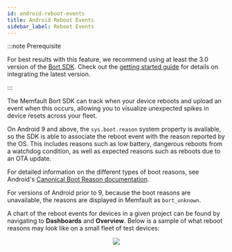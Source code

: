 ```yaml
---
id: android-reboot-events
title: Android Reboot Events
sidebar_label: Reboot Events
---
```


:::note Prerequisite

For best results with this feature, we recommend using at least the 3.0 version
of the [Bort SDK](/docs/android/android-bort). Check out the
[getting started guide](/docs/android/android-getting-started-guide) for details
on integrating the latest version.

:::

The Memfault Bort SDK can track when your device reboots and upload an event
when this occurs, allowing you to visualize unexpected spikes in device resets
across your fleet.

On Android 9 and above, the `sys.boot.reason` system property is available, so
the SDK is able to associate the reboot event with the reason reported by the
OS. This includes reasons such as low battery, dangerous reboots from a watchdog
condition, as well as expected reasons such as reboots due to an OTA update.

For detailed information on the different types of boot reasons, see Android's
[Canonical Boot Reason documentation](https://source.android.com/devices/bootloader/boot-reason).

For versions of Android prior to 9, because the boot reasons are unavailable,
the reasons are displayed in Memfault as `bort_unknown`.

A chart of the reboot events for devices in a given project can be found by
navigating to **Dashboards** and **Overview**. Below is a sample of what reboot
reasons may look like on a small fleet of test devices:

<p align="center">
  <img src="/binary-assets/android-reboot-reasons-example.png" />
</p>
